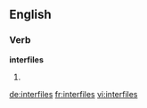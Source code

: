 ==English==

===Verb===
'''interfiles'''

# {{third-person singular of|[[interfile]]}}

[[de:interfiles]]
[[fr:interfiles]]
[[vi:interfiles]]